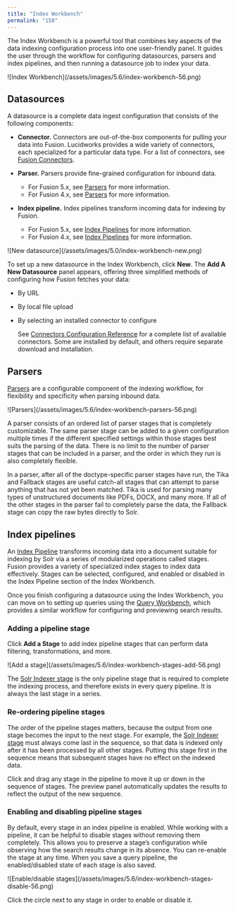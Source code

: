 ```yaml
---
title: "Index Workbench"
permalink: "158"
---
```


The Index Workbench is a powerful tool that combines key aspects of the data indexing configuration process into one user-friendly panel. It guides the user through the workflow for configuring datasources, parsers and index pipelines, and then running a datasource job to index your data.

<Frame>![Index Workbench](/assets/images/5.6/index-workbench-56.png)</Frame>

## Datasources

A datasource is a complete data ingest configuration that consists of the following components:

* **Connector.** Connectors are out-of-the-box components for pulling your data into Fusion. Lucidworks provides a wide variety of connectors, each specialized for a particular data type. For a list of connectors, see [Fusion Connectors](/fusion-connectors/2/fusion-connectors).
* **Parser.** Parsers provide fine-grained configuration for inbound data.

  + For Fusion 5.x, see [Parsers](/fusion/5.9/370/parsers) for more information.
  + For Fusion 4.x, see [Parsers](/fusion-server/4.2/370/parsers) for more information.
* **Index pipeline.** Index pipelines transform incoming data for indexing by Fusion.

  + For Fusion 5.x, see [Index Pipelines](/fusion/5.9/162/index-pipelines) for more information.
  + For Fusion 4.x, see [Index Pipelines](/fusion-server/4.2/162/index-pipelines) for more information.

<Frame>![New datasource](/assets/images/5.0/index-workbench-new.png)</Frame>

To set up a new datasource in the Index Workbench, click **New**. The **Add A New Datasource** panel appears, offering three simplified methods of configuring how Fusion fetches your data:

* By URL
* By local file upload
* By selecting an installed connector to configure

  See [Connectors Configuration Reference](/fusion-connectors/63/configuration-reference) for a complete list of available connectors. Some are installed by default, and others require separate download and installation.

## Parsers

[Parsers](/fusion/5.9/370/parsers) are a configurable component of the indexing workflow, for flexibility and specificity when parsing inbound data.

<Frame>![Parsers](/assets/images/5.6/index-workbench-parsers-56.png)</Frame>

A parser consists of an ordered list of parser stages that is completely customizable. The same parser stage can be added to a given configuration multiple times if the different specified settings within those stages best suits the parsing of the data. There is no limit to the number of parser stages that can be included in a parser, and the order in which they run is also completely flexible.

In a parser, after all of the doctype-specific parser stages have run, the Tika and Fallback stages are useful catch-all stages that can attempt to parse anything that has not yet been matched. Tika is used for parsing many types of unstructured documents like PDFs, DOCX, and many more. If all of the other stages in the parser fail to completely parse the data, the Fallback stage can copy the raw bytes directly to Solr.

## Index pipelines

An [Index Pipeline](/fusion/5.9/162/index-pipelines) transforms incoming data into a document suitable for indexing by Solr via a series of modularized operations called stages. Fusion provides a variety of specialized index stages to index data effectively. Stages can be selected, configured, and enabled or disabled in the Index Pipeline section of the Index Workbench.

Once you finish configuring a datasource using the Index Workbench, you can move on to setting up queries using the [Query Workbench](/fusion/5.9/167/query-workbench), which provides a similar workflow for configuring and previewing search results.

### Adding a pipeline stage

Click **Add a Stage** to add index pipeline stages that can perform data filtering, transformations, and more.

<Frame>![Add a stage](/assets/images/5.6/index-workbench-stages-add-56.png)</Frame>

The [Solr Indexer stage](/fusion/5.9/227/solr-indexer-stage)
is the only pipeline stage that is required to complete the indexing process, and therefore exists in every query pipeline. It is always the last stage in a series.

### Re-ordering pipeline stages

The order of the pipeline stages matters, because the output from one stage becomes the input to the next stage. For example, the
[Solr Indexer stage](/fusion/5.9/227/solr-indexer-stage)
must always come last in the sequence, so that data is indexed only after it has been processed by all other stages. Putting this stage first in the sequence means that subsequent stages have no effect on the indexed data.

Click and drag any stage in the pipeline to move it up or down in the sequence of stages. The preview panel automatically updates the results to reflect the output of the new sequence.

### Enabling and disabling pipeline stages

By default, every stage in an index pipeline is enabled. While working with a pipeline, it can be helpful to disable stages without removing them completely. This allows you to preserve a stage’s configuration while observing how the search results change in its absence. You can re-enable the stage at any time. When you save a query pipeline, the enabled/disabled state of each stage is also saved.

<Frame>![Enable/disable stages](/assets/images/5.6/index-workbench-stages-disable-56.png)</Frame>

Click the circle next to any stage in order to enable or disable it.